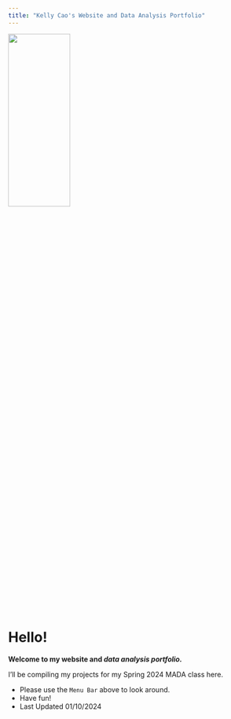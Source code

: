 ---
title: "Kelly Cao's Website and Data Analysis Portfolio"
---
![](Images/KellyCao.jpg){width=50% height=30%}


# Hello!


**Welcome to my website and _data analysis portfolio._ **

I'll be compiling my projects for my Spring 2024 MADA class here.


* Please use the `Menu Bar` above to look around.
* Have fun!
* Last Updated 01/10/2024

